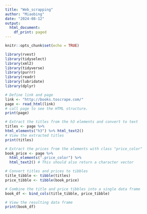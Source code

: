 ```yaml
---
title: "Web_scrapping"
author: "Miaobing"
date: "2024-08-12"
output:
  html_document:
    df_print: paged
---
```


```r
knitr::opts_chunk$set(echo = TRUE)
```

```r
library(rvest)
library(tidyselect)
library(xml2)
library(tidyverse)
library(purrr)
library(readr)
library(lubridate)
library(dplyr)
```

```r
# Define link and page
link <- "http://books.toscrape.com/"
page <- read_html(link)
# call page to see the HTML structure.
print(page)
```
```r
# Extract the titles from the h3 elements and convert to text
titles <- page %>%
html_elements("h3") %>% html_text2()
# View the extracted titles
print(titles)
```
```r
# Extract the prices from the elements with class "price_color"
book_price <- page %>%
  html_elements(".price_color") %>%
  html_text2() # This should also return a character vector

# Convert titles and prices to tibbles
title_tibble <- tibble(titles)
price_tibble <- tibble(book_price)

# Combine the title and price tibbles into a single data frame
book_df <- bind_cols(title_tibble, price_tibble)

# View the resulting data frame
print(book_df)
```




